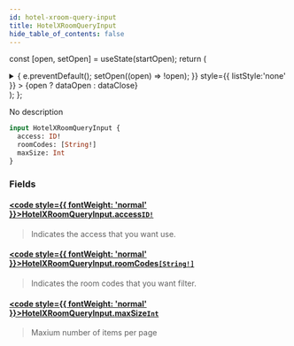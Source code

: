 ```yaml
---
id: hotel-xroom-query-input
title: HotelXRoomQueryInput
hide_table_of_contents: false
---
```






const [open, setOpen] = useState(startOpen);
return (
<details {...(open ? { open: true } : {})} className="details" style={{ border:'none', boxShadow:'none', background:'var(--ifm-background-color)' }}>
<summary
onClick={(e) => {
e.preventDefault();
setOpen((open) => !open);
}}
style={{ listStyle:'none' }} >
{open ? dataOpen : dataClose}
</summary>
{open && children}
</details>
);
};

No description

```graphql
input HotelXRoomQueryInput {
  access: ID!
  roomCodes: [String!]
  maxSize: Int
}
```

### Fields

#### [<code style={{ fontWeight: 'normal' }}>HotelXRoomQueryInput.<b>access</b></code>](#)<Bullet />[`ID!`](/api/scalars/id) <Badge class="badge badge--secondary" text="non-null"/> <Badge class="badge badge--secondary" text="scalar"/>

> Indicates the access that you want use.

#### [<code style={{ fontWeight: 'normal' }}>HotelXRoomQueryInput.<b>roomCodes</b></code>](#)<Bullet />[`[String!]`](/api/scalars/string) <Badge class="badge badge--secondary" text="list"/> <Badge class="badge badge--secondary" text="scalar"/>

> Indicates the room codes that you want filter.

#### [<code style={{ fontWeight: 'normal' }}>HotelXRoomQueryInput.<b>maxSize</b></code>](#)<Bullet />[`Int`](/api/scalars/int) <Badge class="badge badge--secondary" text="scalar"/>

> Maxium number of items per page

